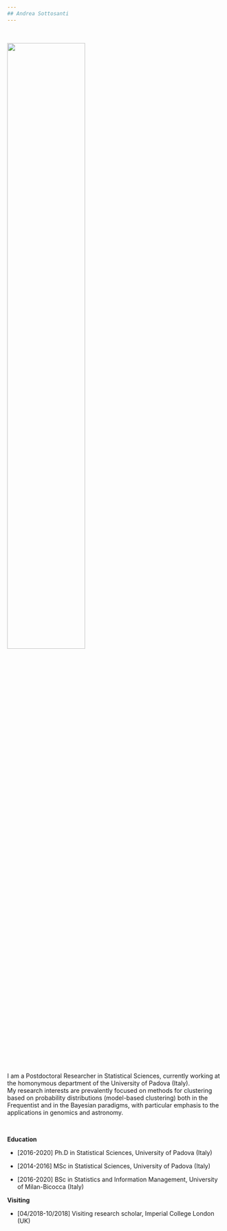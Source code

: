 ```yaml
---
## Andrea Sottosanti
---
```


&nbsp;   &nbsp;   &nbsp;

<img src="files/prato_della_valle_pd.jpg" style="width:60%">

&nbsp;   &nbsp;   &nbsp;

I am a Postdoctoral Researcher in Statistical Sciences, currently working at the homonymous department of the University of Padova (Italy).  
My research interests are prevalently focused on methods for clustering based on probability distributions (model-based clustering) both in the Frequentist and in the Bayesian paradigms, with particular emphasis to the applications in genomics and astronomy.

&nbsp; 

**Education**

- [2016-2020] Ph.D in Statistical Sciences, University of Padova (Italy)

- [2014-2016] MSc in Statistical Sciences, University of Padova (Italy)

- [2016-2020] BSc in Statistics and Information Management, University of Milan-Bicocca (Italy)

**Visiting**

- [04/2018-10/2018] Visiting research scholar, Imperial College London (UK)